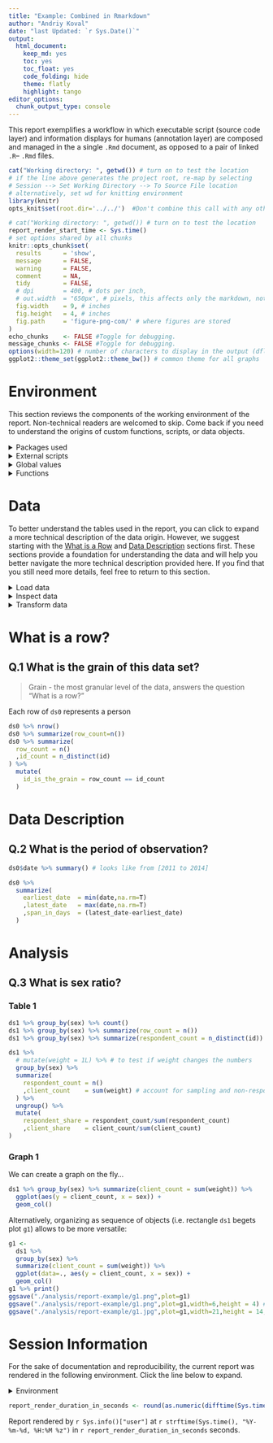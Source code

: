 ```yaml
---
title: "Example: Combined in Rmarkdown"
author: "Andriy Koval"  
date: "last Updated: `r Sys.Date()`"
output:
  html_document:
    keep_md: yes
    toc: yes
    toc_float: yes
    code_folding: hide
    theme: flatly
    highlight: tango
editor_options: 
  chunk_output_type: console
---
```


This report exemplifies a workflow in which executable script (source code layer) and information displays for humans (annotation layer) are composed and managed in the a single `.Rmd` document, as opposed to a pair of linked `.R`-- `.Rmd` files.

```r
cat("Working directory: ", getwd()) # turn on to test the location
# if the line above generates the project root, re-map by selecting 
# Session --> Set Working Directory --> To Source File location
# alternatively, set wd for knitting environment
library(knitr)
opts_knit$set(root.dir='../../')  #Don't combine this call with any other chunk -especially one that uses file paths.
```

```r
# cat("Working directory: ", getwd()) # turn on to test the location
report_render_start_time <- Sys.time()
# set options shared by all chunks
knitr::opts_chunk$set(
  results      = 'show',
  message      = FALSE,
  warning      = FALSE,
  comment      = NA,
  tidy         = FALSE,
  # dpi        = 400, # dots per inch,
  # out.width  = "650px", # pixels, this affects only the markdown, not the underlying png file.  The height will be scaled appropriately.
  fig.width    = 9, # inches
  fig.height   = 4, # inches
  fig.path     = 'figure-png-com/' # where figures are stored
)
echo_chunks    <- FALSE #Toggle for debugging.
message_chunks <- FALSE #Toggle for debugging.
options(width=120) # number of characters to display in the output (dflt = 80)
ggplot2::theme_set(ggplot2::theme_bw()) # common theme for all graphs
```

# Environment

This section reviews the components of the working environment of the report. Non-technical readers are welcomed to skip. Come back if you need to understand the origins of custom functions, scripts, or data objects.

<details>

<summary>Packages used </summary>

Packages used in current report

<!-- Load packages, or at least verify they're available on the local machine.  Suppress the output when loading packages. -->

```r
library(tidyverse)
```

</details>

<details>

<summary>External scripts </summary>

```r
source("./scripts/common-functions.R")
source("./scripts/operational-functions.R")
```

</details>

<details>

<summary>Global values </summary>

Values used throughout the report.

```r
```

</details>

<details>

<summary>Functions </summary>

Custom functions defined for use in this report.

```r
```

</details>

# Data

To better understand the tables used in the report, you can click to expand a more technical description of the data origin. However, we suggest starting with the [What is a Row](#what-is-a-row) and [Data Description](#data-description) sections first. These sections provide a foundation for understanding the data and will help you better navigate the more technical description provided here. If you find that you still need more details, feel free to return to this section.

<details>

<summary>Load data </summary>

```r
ds0 <- readr::read_rds("./data-public/raw/example-prosthetic-1.rds")
```

</details>

<details>

<summary>Inspect data </summary>

```r
ds0  %>% explore::describe_all()
ds0 %>% select(-id,-weight,-date) %>% tableone::CreateTableOne(data=.) %>% summary()
```

</details>

<details>

<summary>Transform data </summary>

```r
ds1 <-
  ds0 %>%
  rename(
    sex = gender # less biased term
  ) %>%
  mutate(
    male    = sex == "male"
    ,female = sex == "female"
    # ,caucasian  = race == "caucasian"
    # ,minority   = race == "minority"
    # ,aboriginal = race == "aboriginal"
    # ,employed_at_survey = employed == "employed"
  ) %>%
  mutate(
    year                = lubridate::year(date) %>% as.integer(),
    # yearmon             = tsibble::yearmonth, # not supported by look_for()
    # year_fiscal         = compute_fiscal_year(date),
    # quarter             = lubridate::quarter(date), # custom function, load from ./scripts/operational-functions.R
    # quarter_fiscal      = (quarter - 1),
    # quarter_fiscal      = ifelse(quarter_fiscal==0,4,quarter_fiscal)%>% as.integer(),
    # year_date           = as.Date(paste0(year,"-01-01")),
    # year_fiscal_date    = as.Date(paste0(year_fiscal,"-04-01")),
    # quarter_date        = paste(year,(quarter*3-1),"15", sep="-") %>% as.Date(),
    # quarter_fiscal_date = quarter_date,
  )
# compare the initial state to spot the diff
# some summaries are more useful for various comparisons
explore::describe_all(ds0)
explore::describe_all(ds1)
# THe point is, must must provide a self-explanatory comparions of analysis rectangle BEFORE and AFTER a meaningful set of transformations. (e.g ds0 --> ds1)
```

</details>

# What is a row? {#what-is-a-row}

## Q.1 What is the grain of this data set?

> Grain - the most granular level of the data, answers the question "What is a row?"

Each row of `ds0` represents a person

```r
ds0 %>% nrow()
ds0 %>% summarize(row_count=n())
ds0 %>% summarize(
  row_count = n()
  ,id_count = n_distinct(id)
) %>%
  mutate(
    id_is_the_grain = row_count == id_count
  )
```

# Data Description {#data-description}

## Q.2 What is the period of observation?

```r
ds0$date %>% summary() # looks like from [2011 to 2014]

ds0 %>% 
  summarize(
    earliest_date  = min(date,na.rm=T)
    ,latest_date   = max(date,na.rm=T)
    ,span_in_days  = (latest_date-earliest_date)
  )
```

# Analysis

## Q.3 What is sex ratio?

### Table 1

```r
ds1 %>% group_by(sex) %>% count()
ds1 %>% group_by(sex) %>% summarize(row_count = n())
ds1 %>% group_by(sex) %>% summarize(respondent_count = n_distinct(id))

ds1 %>% 
  # mutate(weight = 1L) %>% # to test if weight changes the numbers
  group_by(sex) %>% 
  summarize(
    respondent_count = n()
    ,client_count    = sum(weight) # account for sampling and non-response weight
  ) %>% 
  ungroup() %>% 
  mutate(
    respondent_share = respondent_count/sum(respondent_count)
    ,client_share    = client_count/sum(client_count)
)
```

### Graph 1

We can create a graph on the fly...

```r
ds1 %>% group_by(sex) %>% summarize(client_count = sum(weight)) %>%
  ggplot(aes(y = client_count, x = sex)) +
  geom_col()
```

Alternatively, organizing as sequence of objects (i.e. rectangle `ds1` begets plot `g1`) allows to be more versatile:

```r
g1 <-
  ds1 %>%
  group_by(sex) %>%
  summarize(client_count = sum(weight)) %>%
  ggplot(data=., aes(y = client_count, x = sex)) +
  geom_col()
g1 %>% print()
ggsave("./analysis/report-example/g1.png",plot=g1)
ggsave("./analysis/report-example/g1.png",plot=g1,width=6,height = 4) # optimize
ggsave("./analysis/report-example/g1.jpg",plot=g1,width=21,height = 14,units = "cm") # optimize
```

# Session Information {#session-info}

For the sake of documentation and reproducibility, the current report was rendered in the following environment. Click the line below to expand.

<details>

<summary>Environment </summary>

```r
if( requireNamespace("devtools", quietly = TRUE) ) {
  devtools::session_info()
} else {
  sessionInfo()
}
```

</details>

```r
report_render_duration_in_seconds <- round(as.numeric(difftime(Sys.time(), report_render_start_time, units="secs")))
```

Report rendered by `r Sys.info()["user"]` at `r strftime(Sys.time(), "%Y-%m-%d, %H:%M %z")` in `r report_render_duration_in_seconds` seconds.
